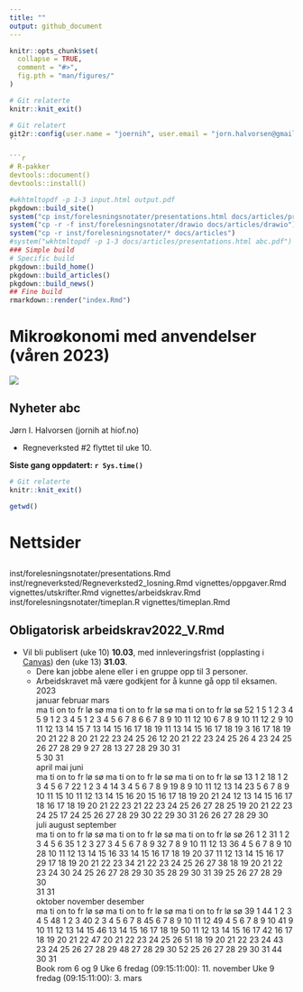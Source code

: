 ```yaml
---
title: ""
output: github_document
---
```



<!-- README.md is generated from README.Rmd. Please edit that file -->

```r
knitr::opts_chunk$set(
  collapse = TRUE,
  comment = "#>",
  fig.pth = "man/figures/"
)
```

```r
# Git relaterte
knitr::knit_exit()
```

```r
# Git relatert
git2r::config(user.name = "joernih", user.email = "jorn.halvorsen@gmail.com")
``

```r
# R-pakker
devtools::document()
devtools::install()
```

```r
#wkhtmltopdf -p 1-3 input.html output.pdf
pkgdown::build_site()
system("cp inst/forelesningsnotater/presentations.html docs/articles/presentations.html")
system("cp -r -f inst/forelesningsnotater/drawio docs/articles/drawio")
system("cp -r inst/forelesningsnotater/* docs/articles")
#system("wkhtmltopdf -p 1-3 docs/articles/presentations.html abc.pdf")
### Simple build
# Specific build
pkgdown::build_home()
pkgdown::build_articles()
pkgdown::build_news()
## Fine build
rmarkdown::render("index.Rmd")
```

# Mikroøkonomi med anvendelser (våren 2023)

![](man/figures/abc.jpg)

## Nyheter abc
Jørn I. Halvorsen (jornih at hiof.no)

- Regneverksted #2 flyttet til uke 10.

**Siste gang oppdatert: `r Sys.time()`**

```r
# Git relaterte
knitr::knit_exit()
```

```r
getwd()
```
# Nettsider
## 
inst/forelesningsnotater/presentations.Rmd
inst/regneverksted/Regneverksted2_losning.Rmd
vignettes/oppgaver.Rmd
vignettes/utskrifter.Rmd
vignettes/arbeidskrav.Rmd
inst/forelesningsnotater/timeplan.R
vignettes/timeplan.Rmd

## Obligatorisk arbeidskrav2022_V.Rmd
- Vil bli publisert  (uke 10) **10.03**, med innleveringsfrist (opplasting i [Canvas](https://hiof.instructure.com/courses/5159/assignments/24313)) den (uke 13) **31.03**. 
  - Dere kan jobbe alene eller i en gruppe opp til 3 personer.
  - Arbeidskravet må være godkjent for å kunne gå opp til eksamen.
                                    2023                                   
         januar                   februar                     mars         
   ma ti on to fr lø sø      ma ti on to fr lø sø      ma ti on to fr lø sø
52                    1    5        1  2  3  4  5    9        1  2  3  4  5
 1  2  3  4  5  6  7  8    6  6  7  8  9 10 11 12   10  6  7  8  9 10 11 12
 2  9 10 11 12 13 14 15    7 13 14 15 16 17 18 19   11 13 14 15 16 17 18 19
 3 16 17 18 19 20 21 22    8 20 21 22 23 24 25 26   12 20 21 22 23 24 25 26
 4 23 24 25 26 27 28 29    9 27 28                  13 27 28 29 30 31      
 5 30 31                                                                   
         april                      mai                       juni         
   ma ti on to fr lø sø      ma ti on to fr lø sø      ma ti on to fr lø sø
13                 1  2   18  1  2  3  4  5  6  7   22           1  2  3  4
14  3  4  5  6  7  8  9   19  8  9 10 11 12 13 14   23  5  6  7  8  9 10 11
15 10 11 12 13 14 15 16   20 15 16 17 18 19 20 21   24 12 13 14 15 16 17 18
16 17 18 19 20 21 22 23   21 22 23 24 25 26 27 28   25 19 20 21 22 23 24 25
17 24 25 26 27 28 29 30   22 29 30 31               26 26 27 28 29 30      
          juli                     august                  september       
   ma ti on to fr lø sø      ma ti on to fr lø sø      ma ti on to fr lø sø
26                 1  2   31     1  2  3  4  5  6   35              1  2  3
27  3  4  5  6  7  8  9   32  7  8  9 10 11 12 13   36  4  5  6  7  8  9 10
28 10 11 12 13 14 15 16   33 14 15 16 17 18 19 20   37 11 12 13 14 15 16 17
29 17 18 19 20 21 22 23   34 21 22 23 24 25 26 27   38 18 19 20 21 22 23 24
30 24 25 26 27 28 29 30   35 28 29 30 31            39 25 26 27 28 29 30   
31 31                                                                      
        oktober                   november                  desember       
   ma ti on to fr lø sø      ma ti on to fr lø sø      ma ti on to fr lø sø
39                    1   44        1  2  3  4  5   48              1  2  3
40  2  3  4  5  6  7  8   45  6  7  8  9 10 11 12   49  4  5  6  7  8  9 10
41  9 10 11 12 13 14 15   46 13 14 15 16 17 18 19   50 11 12 13 14 15 16 17
42 16 17 18 19 20 21 22   47 20 21 22 23 24 25 26   51 18 19 20 21 22 23 24
43 23 24 25 26 27 28 29   48 27 28 29 30            52 25 26 27 28 29 30 31
44 30 31                                                                   
Book rom 6 og 9
Uke 6 fredag (09:15:11:00): 11. november
Uke 9 fredag (09:15:11:00): 3. mars
